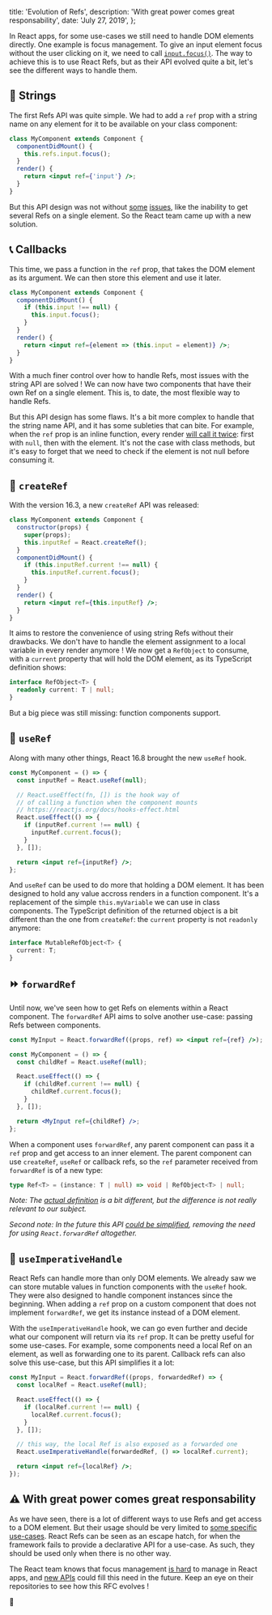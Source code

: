   title: 'Evolution of Refs',
  description: 'With great power comes great responsability',
  date: 'July 27, 2019',
};

In React apps, for some use-cases we still need to handle DOM elements directly. One example is focus management. To give an input element focus without the user clicking on it, we need to call [`input.focus()`](https://developer.mozilla.org/en-US/docs/Web/API/HTMLElement/focus). The way to achieve this is to use React Refs, but as their API evolved quite a bit, let's see the different ways to handle them.

## 🎈 Strings

The first Refs API was quite simple. We had to add a `ref` prop with a string name on any element for it to be available on your class component:

```jsx
class MyComponent extends Component {
  componentDidMount() {
    this.refs.input.focus();
  }
  render() {
    return <input ref={'input'} />;
  }
}
```

But this API design was not without [some](https://github.com/facebook/react/issues/1373) [issues](https://github.com/facebook/react/pull/8333#issuecomment-271648615), like the inability to get several Refs on a single element. So the React team came up with a new solution.

## 📞 Callbacks

This time, we pass a function in the `ref` prop, that takes the DOM element as its argument. We can then store this element and use it later.

```jsx
class MyComponent extends Component {
  componentDidMount() {
    if (this.input !== null) {
      this.input.focus();
    }
  }
  render() {
    return <input ref={element => (this.input = element)} />;
  }
}
```

With a much finer control over how to handle Refs, most issues with the string API are solved ! We can now have two components that have their own Ref on a single element. This is, to date, the most flexible way to handle Refs.

But this API design has some flaws. It's a bit more complex to handle that the string name API, and it has some subleties that can bite. For example, when the `ref` prop is an inline function, every render [will call it twice](https://reactjs.org/docs/refs-and-the-dom.html#caveats-with-callback-refs): first with `null`, then with the element. It's not the case with class methods, but it's easy to forget that we need to check if the element is not null before consuming it.

## 🐣 `createRef`

With the version 16.3, a new `createRef` API was released:

```jsx
class MyComponent extends Component {
  constructor(props) {
    super(props);
    this.inputRef = React.createRef();
  }
  componentDidMount() {
    if (this.inputRef.current !== null) {
      this.inputRef.current.focus();
    }
  }
  render() {
    return <input ref={this.inputRef} />;
  }
}
```

It aims to restore the convenience of using string Refs without their drawbacks. We don't have to handle the element assignment to a local variable in every render anymore ! We now get a `RefObject` to consume, with a `current` property that will hold the DOM element, as its TypeScript definition shows:

```ts
interface RefObject<T> {
  readonly current: T | null;
}
```

But a big piece was still missing: function components support.

## 🎣 `useRef`

Along with many other things, React 16.8 brought the new `useRef` hook.

```jsx
const MyComponent = () => {
  const inputRef = React.useRef(null);

  // React.useEffect(fn, []) is the hook way of
  // of calling a function when the component mounts
  // https://reactjs.org/docs/hooks-effect.html
  React.useEffect(() => {
    if (inputRef.current !== null) {
      inputRef.current.focus();
    }
  }, []);

  return <input ref={inputRef} />;
};
```

And `useRef` can be used to do more that holding a DOM element. It has been designed to hold any value accross renders in a function component. It's a replacement of the simple `this.myVariable` we can use in class components. The TypeScript definition of the returned object is a bit different than the one from `createRef`: the `current` property is not `readonly` anymore:

```ts
interface MutableRefObject<T> {
  current: T;
}
```

## ⏩ `forwardRef`

Until now, we've seen how to get Refs on elements within a React component. The `forwardRef` API aims to solve another use-case: passing Refs between components.

```jsx
const MyInput = React.forwardRef((props, ref) => <input ref={ref} />);

const MyComponent = () => {
  const childRef = React.useRef(null);

  React.useEffect(() => {
    if (childRef.current !== null) {
      childRef.current.focus();
    }
  }, []);

  return <MyInput ref={childRef} />;
};
```

When a component uses `forwardRef`, any parent component can pass it a `ref` prop and get access to an inner element. The parent component can use `createRef`, `useRef` or callback refs, so the `ref` parameter received from `forwardRef` is of a new type:

```ts
type Ref<T> = (instance: T | null) => void | RefObject<T> | null;
```

_Note: The [actual definition](https://github.com/DefinitelyTyped/DefinitelyTyped/blob/master/types/react/index.d.ts#L84) is a bit different, but the difference is not really relevant to our subject._

_Second note: In the future this API [could be simplified](https://github.com/reactjs/rfcs/pull/107), removing the need for using `React.forwardRef` altogether._

## 🎁 `useImperativeHandle`

React Refs can handle more than only DOM elements. We already saw we can store mutable values in function components with the `useRef` hook. They were also designed to handle component instances since the beginning. When adding a `ref` prop on a custom component that does not implement `forwardRef`, we get its instance instead of a DOM element.

With the `useImperativeHandle` hook, we can go even further and decide what our component will return via its `ref` prop. It can be pretty useful for some use-cases. For example, some components need a local Ref on an element, as well as forwarding one to its parent. Callback refs can also solve this use-case, but this API simplifies it a lot:

```jsx
const MyInput = React.forwardRef((props, forwardedRef) => {
  const localRef = React.useRef(null);

  React.useEffect(() => {
    if (localRef.current !== null) {
      localRef.current.focus();
    }
  }, []);

  // this way, the local Ref is also exposed as a forwarded one
  React.useImperativeHandle(forwardedRef, () => localRef.current);

  return <input ref={localRef} />;
});
```

## ⚠️ With great power comes great responsability

As we have seen, there is a lot of different ways to use Refs and get access to a DOM element. But their usage should be very limited to [some specific use-cases](https://reactjs.org/docs/refs-and-the-dom.html#when-to-use-refs). React Refs can be seen as an escape hatch, for when the framework fails to provide a declarative API for a use-case. As such, they should be used only when there is no other way.

The React team knows that focus management [is hard](https://github.com/reactjs/rfcs/issues/104) to manage in React apps, and [new APIs](https://github.com/facebook/react/issues/16009) could fill this need in the future. Keep an eye on their repositories to see how this RFC evolves !

👋
